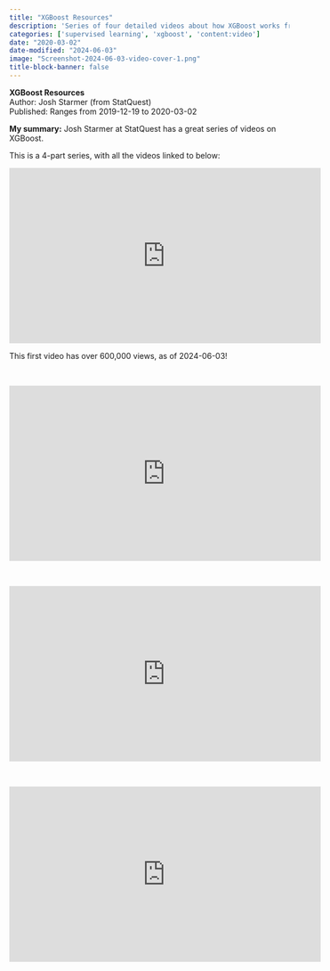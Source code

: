 ```yaml
---
title: "XGBoost Resources"
description: 'Series of four detailed videos about how XGBoost works from Josh Starmer at StatQuest'
categories: ['supervised learning', 'xgboost', 'content:video']
date: "2020-03-02"
date-modified: "2024-06-03"
image: "Screenshot-2024-06-03-video-cover-1.png"
title-block-banner: false
---
```


::: {.hero-banner}
::: {.hero-text}
**XGBoost Resources**
<br>
Author: Josh Starmer (from StatQuest) <br>
Published: Ranges from 2019-12-19 to 2020-03-02
:::
:::

**My summary:**
Josh Starmer at StatQuest has a great series of videos on XGBoost.

This is a 4-part series, with all the videos linked to below: <br>

<iframe width="560" height="315" src="https://www.youtube-nocookie.com/embed/OtD8wVaFm6E?si=wZbCJ5uZrueN4bla" title="YouTube video player" frameborder="0" allow="accelerometer; autoplay; clipboard-write; encrypted-media; gyroscope; picture-in-picture; web-share" referrerpolicy="strict-origin-when-cross-origin" allowfullscreen></iframe>

This first video has over 600,000 views, as of 2024-06-03!

<br>

<iframe width="560" height="315" src="https://www.youtube-nocookie.com/embed/8b1JEDvenQU?si=qBvXjDAGK9pIJRhc" title="YouTube video player" frameborder="0" allow="accelerometer; autoplay; clipboard-write; encrypted-media; gyroscope; picture-in-picture; web-share" referrerpolicy="strict-origin-when-cross-origin" allowfullscreen></iframe>

<br>

<iframe width="560" height="315" src="https://www.youtube-nocookie.com/embed/ZVFeW798-2I?si=q_9LJUojW08eMkXP" title="YouTube video player" frameborder="0" allow="accelerometer; autoplay; clipboard-write; encrypted-media; gyroscope; picture-in-picture; web-share" referrerpolicy="strict-origin-when-cross-origin" allowfullscreen></iframe>

<br>

<iframe width="560" height="315" src="https://www.youtube-nocookie.com/embed/oRrKeUCEbq8?si=hA-Oh4NI_PMD62TK" title="YouTube video player" frameborder="0" allow="accelerometer; autoplay; clipboard-write; encrypted-media; gyroscope; picture-in-picture; web-share" referrerpolicy="strict-origin-when-cross-origin" allowfullscreen></iframe>


